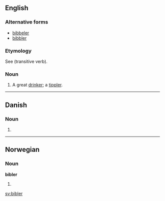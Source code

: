 ==English==

===Alternative forms===
* [[bibbeler]]
* [[bibbler]]

===Etymology===
See {{term|bib|lang=en}} (transitive verb).

===Noun===
{{en-noun}}

# {{archaic}} A great [[drinker]]; a [[tippler]].

{{Webster 1913}}

----

==Danish==

===Noun===
{{head|da|noun form|g=c}}

# {{form of|plural indefinite|bibel|lang=da}}

----

==Norwegian==

===Noun===
'''bibler'''

# {{plural of|[[bibel]]|lang=no}}

[[sv:bibler]]
